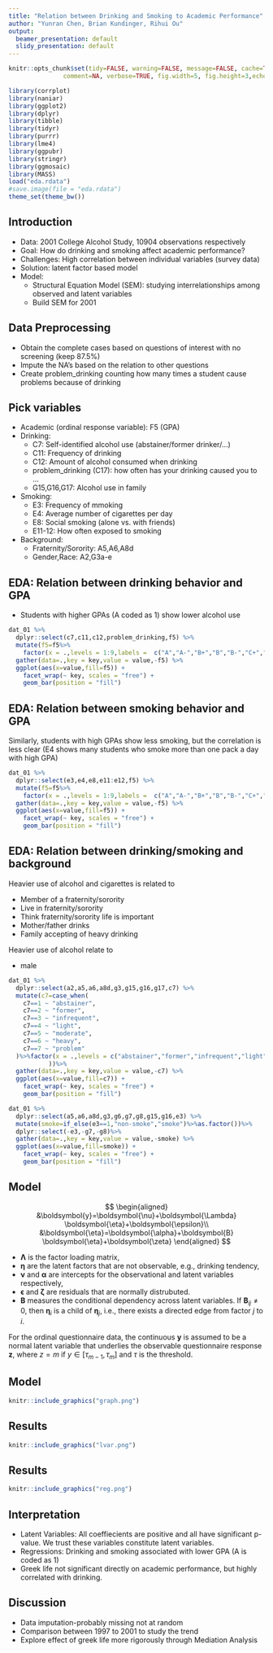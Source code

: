 ```yaml
---
title: "Relation between Drinking and Smoking to Academic Performance"
author: "Yunran Chen, Brian Kundinger, Rihui Ou"
output:
  beamer_presentation: default
  slidy_presentation: default
---
```


```r
knitr::opts_chunk$set(tidy=FALSE, warning=FALSE, message=FALSE, cache=TRUE, 
               comment=NA, verbose=TRUE, fig.width=5, fig.height=3,echo=FALSE)

library(corrplot)
library(naniar)
library(ggplot2)
library(dplyr)
library(tibble)
library(tidyr)
library(purrr)
library(lme4)
library(ggpubr)
library(stringr)
library(ggmosaic)
library(MASS)
load("eda.rdata")
#save.image(file = "eda.rdata")
theme_set(theme_bw())
```


## Introduction

- Data: 2001 College Alcohol Study, 10904 observations respectively
- Goal: How do drinking and smoking affect academic performance?
- Challenges: High correlation between individual variables (survey data)
- Solution: latent factor based model
- Model: 
  - Structural Equation Model (SEM): studying interrelationships among observed and latent variables 
  - Build SEM for 2001 
  
## Data Preprocessing
- Obtain the complete cases based on questions of interest with no screening (keep 87.5%)
- Impute the NA's based on the relation to other questions
- Create problem_drinking counting how many times a student cause problems because of drinking

## Pick variables 

- Academic (ordinal response variable): F5 (GPA)
- Drinking:
    - C7: Self-identified alcohol use (abstainer/former drinker/...)
    - C11: Frequency of drinking
    - C12: Amount of alcohol consumed when drinking
    - problem_drinking (C17): how often has your drinking caused you to ...
    - G15,G16,G17: Alcohol use in family
- Smoking:
    - E3: Frequency of mmoking
    - E4: Average number of cigarettes per day
    - E8: Social smoking (alone vs. with friends)
    - E11-12: How often exposed to smoking
- Background:
    - Fraternity/Sorority: A5,A6,A8d
    - Gender,Race: A2,G3a-e

## EDA: Relation between drinking behavior and GPA

- Students with higher GPAs (A coded as 1) show lower alcohol use

```r
dat_01 %>%
  dplyr::select(c7,c11,c12,problem_drinking,f5) %>% 
  mutate(f5=f5%>%
    factor(x = .,levels = 1:9,labels =  c("A","A-","B+","B","B-","C+","C","C-","D"))) %>%
  gather(data=.,key = key,value = value,-f5) %>% 
  ggplot(aes(x=value,fill=f5)) +
    facet_wrap(~ key, scales = "free") +
    geom_bar(position = "fill")
```


## EDA: Relation between smoking behavior and GPA

Similarly, students with high GPAs show less smoking, but the correlation is less clear (E4 shows many students who smoke more than one pack a day with high GPA)

```r
dat_01 %>%
  dplyr::select(e3,e4,e8,e11:e12,f5) %>% 
  mutate(f5=f5%>%
    factor(x = .,levels = 1:9,labels =  c("A","A-","B+","B","B-","C+","C","C-","D"))) %>%
  gather(data=.,key = key,value = value,-f5) %>% 
  ggplot(aes(x=value,fill=f5)) +
    facet_wrap(~ key, scales = "free") +
    geom_bar(position = "fill")
```

## EDA: Relation between drinking/smoking and background 

Heavier use of alcohol and cigarettes is related to

- Member of a fraternity/sorority
- Live in fraternity/sorority 
- Think fraternity/sorority life is important
- Mother/father drinks
- Family accepting of heavy drinking

Heavier use of alcohol relate to 

- male

```r
dat_01 %>%
  dplyr::select(a2,a5,a6,a8d,g3,g15,g16,g17,c7) %>% 
  mutate(c7=case_when(
    c7==1 ~ "abstainer",
    c7==2 ~ "former",
    c7==3 ~ "infrequent",
    c7==4 ~ "light",
    c7==5 ~ "moderate",
    c7==6 ~ "heavy",
    c7==7 ~ "problem"
  )%>%factor(x = .,levels = c("abstainer","former","infrequent","light","moderate","heavy","problem")
           ))%>%
  gather(data=.,key = key,value = value,-c7) %>% 
  ggplot(aes(x=value,fill=c7)) +
    facet_wrap(~ key, scales = "free") +
    geom_bar(position = "fill")
```


```r
dat_01 %>%
  dplyr::select(a5,a6,a8d,g3,g6,g7,g8,g15,g16,e3) %>% 
  mutate(smoke=if_else(e3==1,"non-smoke","smoke")%>%as.factor())%>%
  dplyr::select(-e3,-g7,-g8)%>%
  gather(data=.,key = key,value = value,-smoke) %>% 
  ggplot(aes(x=value,fill=smoke)) +
    facet_wrap(~ key, scales = "free") +
    geom_bar(position = "fill")
```

## Model

$$
\begin{aligned}
  &\boldsymbol{y}=\boldsymbol{\nu}+\boldsymbol{\Lambda} \boldsymbol{\eta}+\boldsymbol{\epsilon}\\
  &\boldsymbol{\eta}=\boldsymbol{\alpha}+\boldsymbol{B} \boldsymbol{\eta}+\boldsymbol{\zeta}
\end{aligned}
$$

- $\boldsymbol{\Lambda}$ is the factor loading matrix,
- $\boldsymbol{\eta}$ are the latent factors that are not observable, e.g., drinking tendency,
- $\boldsymbol{\nu}$ and $\boldsymbol{\alpha}$ are intercepts for the observational and latent variables respectively, 
- $\boldsymbol{\epsilon}$ and $\boldsymbol{\zeta}$ are residuals that are normally distrubuted. 
- $\boldsymbol{B}$ measures the conditional dependency across latent variables. If $\boldsymbol{B}_{ij}\neq 0$, then $\boldsymbol{\eta}_i$ is a child of $\boldsymbol{\eta}_j$, i.e., there exists a directed edge from factor $j$ to $i$.

For the ordinal questionnaire data, the continuous $\boldsymbol{y}$ is assumed to be a normal latent variable that underlies the observable questionnaire response $\boldsymbol{z}$, where $z=m$ if $y\in[\tau_{m-1}, \tau_m]$ and $\tau$ is the threshold.

## Model

```r
knitr::include_graphics("graph.png")
```


## Results

```r
knitr::include_graphics("lvar.png")
```

## Results

```r
knitr::include_graphics("reg.png")
```

## Interpretation 

- Latent Variables: All coeffiecients are positive and all have significant p-value. We trust these variables constitute latent variables.
- Regressions: Drinking and smoking associated with lower GPA (A is coded as 1)
- Greek life not significant directly on academic performance, but highly correlated with drinking.

## Discussion

- Data imputation-probably missing not at random
- Comparison between 1997 to 2001 to study the trend
- Explore effect of greek life more rigorously through Mediation Analysis